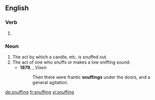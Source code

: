 
==English==

===Verb===
{{head|en|present participle}}

# {{present participle of|snuff|lang=en}}

===Noun===
{{en-noun}}

# The act by which a candle, etc. is snuffed out.
# The act of one who snuffs or makes a low sniffing sound.
#* '''1879''', {{w|Mary Elizabeth Braddon}}, ''Vixen''
#*: Then there were frantic '''snuffings''' under the doors, and a general agitation.

[[de:snuffing]]
[[fr:snuffing]]
[[vi:snuffing]]